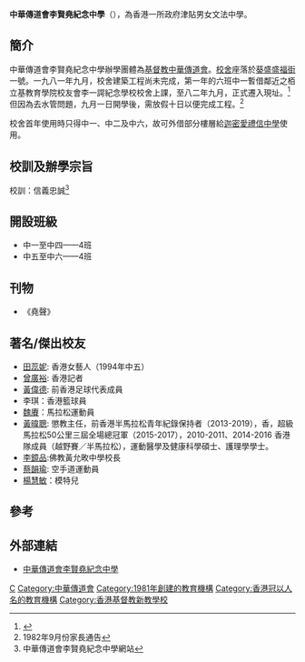 {{Infobox School
| name = 中華傳道會李賢堯紀念中學
| other_name = CNEC Lee I Yao Memorial Secondary School
| image = <!-- 檔案不存在 [[File:CNEC_Lee_I_Yao_Memorial_Secondary_School_(full_view).jpg|280px]] -->
| motto = 信義忠誠
| established = 1981年<ref name=est>{{cite web |url=http://www.liymss.edu.hk/CH/Report0405.pdf |title=存档副本 |accessdate=2015-03-12 |deadurl=yes |archiveurl=https://web.archive.org/web/20150402120727/http://www.liymss.edu.hk/CH/Report0405.pdf |archivedate=2015-04-02 }}</ref><ref name=mp>{{Cite web |url=http://life.mingpao.com/cfm/school11.cfm?sid=20965 |title=中華傳道會李賢堯紀念中學 - 明報通識網LIFE |accessdate=2015-03-12 |archive-date=2015-04-02 |archive-url=https://web.archive.org/web/20150402124532/http://life.mingpao.com/cfm/school11.cfm?sid=20965 |dead-url=no }}</ref>
| type = 津貼中學，男女校
| affiliation = [[基督教中華傳道會|基督教中華傳道會]]
| district = [[葵青區|葵青區]]
| grades = 中一至中六
| house = 信、義、忠、誠
| supervisor = 陳有樑先生
| principal = 鄧錦明先生
| vice_principal = 張巧芝女士
| address = 新界葵涌葵盛盛福街一號
| website = http://www.liymss.edu.hk/
}}

'''中華傳道會李賢堯紀念中學 '''（{{lang-en|CNEC Lee I Yao Memorial Secondary School}}），為香港一所政府津貼男女文法中學。

==簡介==
中華傳道會李賢堯紀念中學辦學團體為[[基督教中華傳道會|基督教中華傳道會]]。[[連環型校舍|校舍]]座落於[[葵盛|葵盛]][[盛福街|盛福街]]一號。一九八一年九月，校舍建築工程尚未完成，第一年的六班中一暫借鄰近之栢立基教育學院校友會李一諤紀念學校校舍上課，至八二年九月，正式遷入現址。<ref>{{Cite web |url=http://liymss.icampus.hk/website/singlepage/index?channel_id=6283 |title=存档副本 |accessdate=2015-03-02 |archive-date=2015-11-01 |archive-url=https://web.archive.org/web/20151101050710/http://liymss.icampus.hk/website/singlepage/index?channel_id=6283 |dead-url=no }}</ref>但因為去水管問題，九月一日開學後，需放假十日以便完成工程。<ref>1982年9月份家長通告</ref>

校舍首年使用時只得中一、中二及中六，故可外借部分樓層給[[迦密愛禮信中學|迦密愛禮信中學]]使用。

== 校訓及辦學宗旨 ==
校訓：信義忠誠<ref>中華傳道會李賢堯紀念中學網站</ref>

== 開設班級 ==
*中一至中四——4班
*中五至中六——4班

== 刊物 ==
*《堯聲》

== 著名/傑出校友 ==
*[[田蕊妮|田蕊妮]]: 香港女藝人（1994年中五）
*[[曾廣裕|曾廣裕]]: 香港記者
*[[黃偉德|黃偉德]]: 前香港足球代表成員
*李琪：香港籃球員
*[[魏賡|魏賡]]：馬拉松運動員
*[[黃暐聰|黃暐聰]]: 懲教主任，前香港半馬拉松青年紀錄保持者（2013-2019），香，超級馬拉松50公里三屆全場總冠軍（2015-2017），2010-2011、2014-2016 香港隊成員（越野賽／半馬拉松），運動醫學及健康科學碩士、護理學學士。
*[[李鏡品|李鏡品]]:佛教黃允畋中學校長
*[[蔡韻瑜|蔡韻瑜]]: 空手道運動員
*[[楊慧敏|楊慧敏]]：模特兒

== 參考 ==
{{Reflist}}

== 外部連結 ==
* [https://web.archive.org/web/20071018035127/http://www.liymss.edu.hk/ 中華傳道會李賢堯紀念中學] 


[[Category:葵青區中學|C]]
[[Category:中華傳道會|Category:中華傳道會]]
[[Category:1981年創建的教育機構|Category:1981年創建的教育機構]]
[[Category:香港冠以人名的教育機構|Category:香港冠以人名的教育機構]]
[[Category:香港基督教新教學校|Category:香港基督教新教學校]]